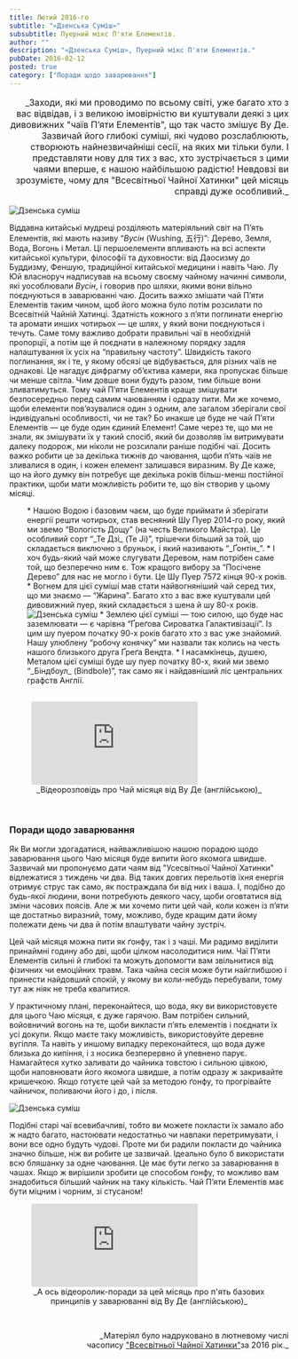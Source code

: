 ```yaml
---
title: Лютий 2016-го
subtitle: "«Дзенська Суміш»"
subsubtitle: Пуерний мікс П'яти Елементів.
author: ""
description: "«Дзенська Суміш», Пуерний мікс П'яти Елементів."
pubDate: 2016-02-12
posted: true
category: ["Поради щодо заварювання"]
---
```



<p style="font-size: 1rem" align="end">_Заходи, які ми проводимо по всьому світі, уже багато хто з вас відвідав, і з великою імовірністю ви куштували деякі з цих дивовижних "чаїв П’яти Елементів", що так часто змішує Ву Де. Зазвичай його глибокі суміші, які чудово розслаблюють, створюють найнезвичайніші сесії, на яких ми тільки були. І представляти нову для тих з вас, хто зустрічається з цими чаями вперше, є нашою найбільшою радістю! Невдовзі ви зрозумієте, чому для "Всесвітньої Чайної Хатинки" цей місяць справді дуже особливий._</p>

<img class="float-left" src={Image1.src} alt="Дзенська суміш" />

Віддавна китайські мудреці розділяють матеріяльний світ на П’ять Елементів, які мають називу “_Вусін_ (Wushing, 五行)”: Дерево, Земля, Вода, Вогонь і Метал. Ці першоелементи впливають на всі аспекти китайської культури, філософії та духовности: від Даосизму до Буддизму, Феншую, традиційної китайської медицини і навіть Чаю. Лу Юй власноруч надписував на всьому своєму чайному начинні символи, які уособлювали _Вусін_, і говорив про шляхи, якими вони вільно поєднуються в заварюванні чаю. Досить важко змішати чай П’яти Елементів таким чином, щоб його можна було потім розсилати по Всесвітній Чайній Хатинці. Здатність кожного з п’яти поглинати енергію та аромати инших чотирьох — це шлях, у який вони поєднуються і течуть. Саме тому важливо добрати правильні чаї в необхідній пропорції, а потім ще й поєднати в належному порядку задля налаштування їх усіх на “правильну частоту”. Швидкість такого поглинання, як і те, у якому обсязі це відбувається, для різних чаїв не однакові. Це нагадує діяфрагму об’єктива камери, яка пропускає більше чи менше світла. Чим довше вони будуть разом, тим більше вони зливатимуться. Тому чай П’яти Елементів краще змішувати безпосередньо перед самим чаюванням і одразу пити. Ми же хочемо, щоби елементи пов’язувалися один з одним, але загалом зберігали свої індивідуальні особливості, чи не так? Бо инакше це буде не чай П’яти Елементів — це буде один єдиний Елемент! Саме через те, що ми не знали, як змішувати їх у такий спосіб, який би дозволяв їм витримувати далеку подорож, ми ніколи не розсилали раніше подібні чаї. Досить важко робити це за декілька тижнів до чаювання, щоби п’ять чаїв не зливалися в один, і кожен елемент залишався виразним. Ву Де каже, що на його думку він потребує ще декілька років більш-менш постійної практики, щоби мати можливість робити те, що він створив у цьому місяці.

<section style="padding: 0 0 1rem 2rem;">
* Нашою Водою і базовим чаєм, що буде приймати й зберігати енергії решти чотирьох, став весняний Шу Пуер 2014-го року, який ми звемо “Вологість Дощу” (на честь Великого Майстра). Це особливий сорт “_Те Дзі_ (Te Ji)”, трішечки більший за той, що складається виключно з бруньок, і який називають “_Ґонтін_”.
* І хоч будь-який чай може слугувати Деревом, нам потрібен саме той, що безперечно ним є. Тож кращого вибору за “Посічене Дерево” для нас не могло і бути. Це Шу Пуер 7572 кінця 90-х років.
* Вогнем для цієї суміші мав стати найвогняніший чай серед тих, що ми знаємо — “Жарина”. Багато хто з вас вже куштували цей дивовижний пуер, який складається з шена й шу 80-х років.
<img class="float-right" src={Image2.src} alt="Дзенська суміш" />
* Землею цієї суміші — тою силою, що буде нас заземлювати — є чарівна “Ґреґова Сироватка Галактивізації”. Із цим шу пуером початку 90-х років багато хто з вас уже знайомий. Нашу улюблену “робочу конячку” ми назвали так колись на честь нашого близького друга Ґреґа Вендта.
* І насамкінець, душею, Металом цієї суміші буде шу пуер початку 80-х, який ми звемо “_Біндбоул_ (Bindbole)”, так само як і найдавніший ліс центральних графств Англії.
</section>

<figure>
    <iframe class="align-center" src="https://www.youtube.com/embed/nf87-mp2R8s?si=8w7ogbDlcjaiBm6S" title="YouTube video player" frameborder="0" allow="accelerometer; autoplay; clipboard-write; encrypted-media; gyroscope; picture-in-picture; web-share" referrerpolicy="strict-origin-when-cross-origin" allowfullscreen></iframe>
    <figcaption style="font-size: 0.9rem; text-align: center;">
            _Відеорозповідь про Чай місяця від Ву Де (англійською)_
    </figcaption>
</figure>

<p>&nbsp;</p>

### Поради щодо заварювання

Як Ви могли здогадатися, найважливішою нашою порадою щодо заварювання цього Чаю місяця буде випити його якомога швидше. Зазвичай ми пропонуємо дати чаям від "Усесвітньої Чайної Хатинки" відлежатися з тиждень чи два. Від таких довгих перельотів їхня енергія отримує струс так само, як постраждала би від них і ваша. І, подібно до будь-якої людини, вони потребують деякого часу, щоби оговтатися від зміни часових поясів. Але ж ми хочемо пити цей чай, коли кожен із п’яти ще достатньо виразний, тому, можливо, буде кращим дати йому полежати день чи два й потім влаштувати чайну зустріч.

Цей чай місяця можна пити як ґонфу, так і з чаші. Ми радимо виділити принаймні годину або дві, щоби цілком насолодитися ним. Чаї П’яти Елементів сильні й глибокі та можуть допомогти вам звільнитися від фізичних чи емоційних травм. Така чайна сесія може бути найглибшою і принести найдовший спокій, у якому ви коли-небудь перебували, тому тут аж ніяк не треба квапитися.

У практичному плані, переконайтеся, що вода, яку ви використовуєте для цього Чаю місяця, є дуже гарячою. Вам потрібен сильний, войовничий вогонь на те, щоби викласти п’ять елементів і поєднати їх усі докупи. Якщо маєте таку можливість, використовуйте деревне вугілля. Та навіть у иншому випадку переконайтеся, що вода дуже близька до кипіння, і з носика безперервно й упевнено парує. Намагайтеся хутко заливати до чайника товстою і сильною цівкою, щоби наповнювати його якомога швидше, а потім одразу ж закривайте кришечкою. Якщо готуєте цей чай за методою ґонфу, то прогрівайте чайничок, поливаючи його і до, і після.

<img class="float-left" src={Image3.src} alt="Дзенська суміш" />

Подібні старі чаї всевибачливі, тобто ви можете покласти їх замало або ж надто багато, настоювати недостатньо чи навпаки перетримувати, і вони все одно будуть чудові. Проте ми би радили покласти до чайника значно більше, ніж ви робите це зазвичай. Ідеально було б використати всю бляшанку за одне чаювання. Це має бути легко за заварювання в чашах. Якщо ж вирішили зробити це способом ґонфу, то можливо вам знадобиться більший чайник на таку кількість. Чай П’яти Елементів має бути міцним і чорним, зі стусаном!

<figure>
    <iframe class="align-center" src="https://www.youtube.com/embed/QnX9RIpY_MY?si=mfoLM_Oi-zS51AJY" title="YouTube video player" frameborder="0" allow="accelerometer; autoplay; clipboard-write; encrypted-media; gyroscope; picture-in-picture; web-share" referrerpolicy="strict-origin-when-cross-origin" allowfullscreen></iframe>
    <figcaption style="font-size: 0.9rem; text-align: center;">
            _А ось відеоролик-поради за цей місяць про п'ять базових принципів у заварюванні від Ву Де (англійською)_
    </figcaption>
</figure>

<p>&nbsp;</p>

<p align="right" style="font-size: 0.9rem;">_Матеріял було надруковано в лютневому числі<br />часопису <a title="globalteahut.org" href="http://www.globalteahut.org/" target="blank" rel="noopener">"Всесвітньої Чайної Хатинки"</a>за 2016 рік._</p>